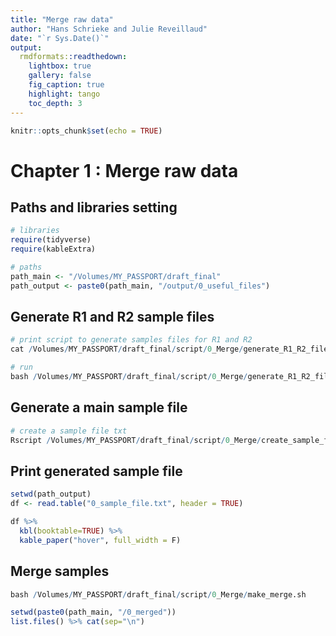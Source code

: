 ```yaml
---
title: "Merge raw data"
author: "Hans Schrieke and Julie Reveillaud"
date: "`r Sys.Date()`"
output: 
  rmdformats::readthedown:
    lightbox: true
    gallery: false
    fig_caption: true
    highlight: tango
    toc_depth: 3
---
```


```r
knitr::opts_chunk$set(echo = TRUE)
```

# Chapter 1 : Merge raw data 

## Paths and libraries setting
```r

# libraries
require(tidyverse)
require(kableExtra)

# paths
path_main <- "/Volumes/MY_PASSPORT/draft_final"
path_output <- paste0(path_main, "/output/0_useful_files")
```


## Generate R1 and R2 sample files

```r
# print script to generate samples files for R1 and R2
cat /Volumes/MY_PASSPORT/draft_final/script/0_Merge/generate_R1_R2_files.sh
```

```r
# run
bash /Volumes/MY_PASSPORT/draft_final/script/0_Merge/generate_R1_R2_files.sh
```


## Generate a main sample file

```r
# create a sample file txt
Rscript /Volumes/MY_PASSPORT/draft_final/script/0_Merge/create_sample_file.R
```

## Print generated sample file
```r
setwd(path_output)
df <- read.table("0_sample_file.txt", header = TRUE)

df %>%
  kbl(booktable=TRUE) %>%
  kable_paper("hover", full_width = F)

```

## Merge samples

```r
bash /Volumes/MY_PASSPORT/draft_final/script/0_Merge/make_merge.sh
```

```r
setwd(paste0(path_main, "/0_merged"))
list.files() %>% cat(sep="\n")
```

